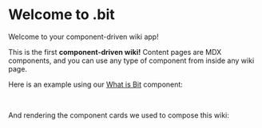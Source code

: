 
# Welcome to .bit

<Subtitle>Welcome to your component-driven wiki app!</Subtitle>

This is the first **component-driven wiki!** Content pages are MDX components, and you can use any type of component
from inside any wiki page.

Here is an example using our [What is Bit](https://bit.cloud/teambit/bit/content/what-is-bit) component:

<WhatIsBit size={Size.LARGE} />

<br />

And rendering the component cards we used to compose this wiki:
<ComponentCardGroup components={exampleComponents} />
